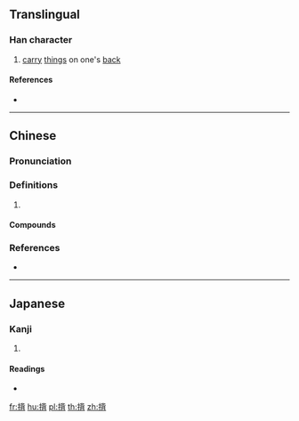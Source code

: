 ==Translingual==

===Han character===
{{Han char|rn=64|rad=手|as=09|sn=12|four=51027|canj=QLPB|ids=⿰扌背}}

# [[carry]] [[thing]]s on one's [[back]]

====References====
* {{Han ref|kx=0445.341|dkj=12444|hdz=31914.050|uh=63F9|ud=25593|bh=B4AE|bd=46254}}

----

==Chinese==
{{zh-forms}}

===Pronunciation===
{{zh-pron
|m=bēi
|c=bui3
|h=pfs=pà
|cat=
}}

===Definitions===
{{zh-hanzi}}

# {{rfdef|zh}}

====Compounds====
{{zh-der|揹黑鍋|裱揹}}

===References===
* {{R:twedu|B01348}}

----

==Japanese==

===Kanji===
{{ja-kanji|grade=|rs=手09}}

# {{defn|lang=ja|sort=手09}}

====Readings====
* {{ja-readings|on=[[はい]] (hai)|kun=[[せおう]] (seou)}}

[[fr:揹]]
[[hu:揹]]
[[pl:揹]]
[[th:揹]]
[[zh:揹]]